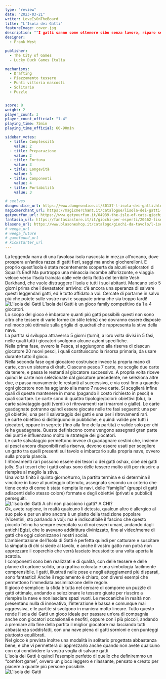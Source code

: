 ```yaml
---
type: "review"
date: "2023-03-21"
writer: LoveIsOnTheBoard
title: "L'Isola dei Gatti"
featureImage: cover.jpg
description: ""I gatti sanno come ottenere cibo senza lavoro, riparo senza reclusione e amore senza fatica.""
designer: 
  - Frank West

publisher: 
  - The City of Games
  - Lucky Duck Games Italia

mechanisms:
  - Drafting
  - Piazzamento tessere
  - Punti vittoria nascosti
  - Solitario
  - Puzzle


score: 8
weight: 2
player_count: 3
player_count_official: "1-4"
playing_time: 75min
playing_time_official: 60-90min

sidebar_votes:
  - title: Complessità
    value: 2
  - title: Preparazione
    value: 2
  - title: Fortuna
    value: 3
  - title: Longevità
    value: 3
  - title: Componenti
    value: 4
  - title: Portabilità
    value: 3

# seelves
dungeondice_url: https://www.dungeondice.it/30137-l-isola-dei-gatti.html
magicmerchant_url: https://magicmerchant.it/catalogue/lisola-dei-gatti-65388/
getyourfun_url: https://www.getyourfun.it/04939-the-isle-of-cats-giochi-gestionali.html
fantasia_url: https://fantasiastore.it/it/giochi-per-esperti/20462-lisola-dei-gatti.html
blasone_url: https://www.blasoneshop.it/catalogo/giochi-da-tavolo/l-isola-dei-gatti-42-3265
# weega_url
# weega_future
# gamefound_url
# kickstarter_url
---
```


<Setting>
  La leggenda narra di una favolosa isola nascosta in mezzo all’oceano, dove
  prospera un’antica razza di gatti fieri, saggi ma anche giocherelloni. E
  proprio quest’isola è stata recentemente scoperta da alcuni esploratori di
  Squall’s End! Ma purtroppo una minaccia incombe all’orizzonte, e viaggia
  veloce verso l’isola trainata dalle vele della flotta del terribile Vesh
  Darkhand, che vuole distruggere l’isola e tutti i suoi abitanti. Mancano solo
  5 giorni prima che i devastatori arrivino: c’è ancora una speranza di salvare
  questi leggendari gatti, ed è tutto affidato a voi. Cercate di portarne in
  salvo più che potete sulle vostre navi e scappate prima che sia troppo
  tardi!&nbsp;
  <br />
</Setting>

<img src="./game1.jpg" alt="L'Isola dei Gatti" />

<Rules>
  L’Isola dei Gatti è un gioco family competitivo da 1 a 4 giocatori.
  <br />
  Lo scopo del gioco è imbarcare quanti più gatti possibili: questi non sono
  altro che tessere di varie forme (in stile tetris) che dovranno essere
  disposte nel modo più ottimale sulla griglia di quadrati che rappresenta la
  stiva della nave.
  <br />
  La partita si sviluppa attraverso 5 giorni (turni), a loro volta divisi in 5
  fasi, nelle quali tutti i giocatori svolgono alcune azioni specifiche.
  <br />
  Nella prima fase, ovvero la Pesca, si aggiungono alla riserva di ciascun
  giocatore 20 nuovi pesci, i quali costituiscono la risorsa primaria, da usare
  durante tutto il gioco. <br />
  Nella seconda fase ogni giocatore costruisce invece la propria mano di carte, con
  un sistema di draft. Ciascuno pesca 7 carte, ne sceglie due carte da tenere, e
  passa le restanti al giocatore successivo. A propria volta riceve quindi le carte
  non selezionate dal giocatore precedente, ne seleziona altre due, e passa nuovamente
  le restanti al successivo, e via così fino a quando ogni giocatore non ha aggiunto
  alla mano 7 nuove carte. Si sceglierà infine quali di queste mantenere in mano
  (pagando il costo richiesto in pesci) e quali scartare. Le carte sono di quattro
  tipologie/colori: obiettivi (blu), la carte salvataggio gatti (verdi) o i ritrovamenti
  rari (marroni o gialle). Le carte guadagnate potranno quindi essere giocate nelle
  tre fasi seguenti: una per gli obiettivi, una per il salvataggio dei gatti e una
  per i ritrovamenti rari. <br />
  Le carte obiettivo si distinguono in pubbliche, e quindi valide per tutti i
  giocatori, oppure in segrete (fino alla fine della partita) e valide solo per
  chi le ha guadagnate. Queste definiscono come vengono assegnati gran parte dei
  punti e influenzano molto le strategie dei giocatori. <br />
  Le carte salvataggio permettono invece di guadagnare cestini che, insieme ai pesci
  ancora disponibili nella riserva, devono essere usati per scegliere un gatto tra
  quelli presenti sul tavolo e imbarcarlo sulla propria nave, ovvero sulla propria
  plancia.
  <br />
  I ritrovamenti rari possono essere dei tesori o dei gatti oshax, cioè dei gatti
  jolly. Sia i tesori che i gatti oshax sono delle tessere molto utili per riuscire
  a riempire al meglio la stiva. <br />
  Una volta finito il quinto giorno/turno, la partita termina e si determina il
  vincitore in base al punteggio ottenuto, assegnato secondo un criterio che
  tiene conto di come è stata riempita le navi, delle “famiglie” (gruppi di
  gatti adiacenti dello stesso colore) formate e degli obiettivi (privati e
  pubblici) perseguiti. &nbsp;
  <br />
</Rules>

<img src="./game2.jpg" alt="L'Isola dei Gatti" />

<Feedback>
  A chi non piacciono i gatti? A CHI? <br />
  Ok, avete ragione, in realtà qualcuno li detesta, qualcun altro è allergico al
  suo pelo e per un altro ancora è un piatto della tradizione popolare (Vicentini,
  sto parlando a voi): ma è indiscutibile il fascino che questo piccolo felino ha
  sempre esercitato su di noi esseri umani, andando dagli antichi Egizi, che lo avevano
  addirittura divinizzato, fino ai video/meme di gatti che oggi colonizzano i nostri
  social. <br />
  L’ambientazione dell’Isola di Gatti è perfetta quindi per catturare e
  suscitare la simpatia di chi si siede al tavolo, e anche il vostro gatto non
  potrà non apprezzare il coperchio che verrà lasciato incustodito una volta
  aperta la scatola.
  <br />
  I componenti sono ben realizzati e di qualità, con delle tessere e delle
  plance di cartone solido, una grafica colorata e una simbologia facilmente
  comprensibile. I gatti, illustrati nelle pose e negli atteggiamenti più
  disparati, sono fantastici! Anche il regolamento è chiaro, con diversi esempi
  che permettono l’immediata assimilazione delle regole.
  <br />
  Il gioco è semplice: la sfida è tutta nel cercare di comporre un puzzle di
  gatti ottimale, andando a selezionare le tessere giuste per riuscire a
  riempire la nave e non lasciare spazi vuoti. Le meccaniche in realtà non
  presentano nulla di innovativo, l’interazione è bassa e comunque mai
  aggressiva, e le partite si svolgono in maniera molto lineare. Tutto questo
  rende l’Isola dei Gatti un gioco ideale per passare un’ora di compagnia anche
  con giocatori occasionali e neofiti, oppure con i più piccoli, andando a
  premiare alla fine della partita il miglior giocatore ma lasciando tutti
  abbastanza soddisfatti, con una nave piena di gatti sornioni e con punteggi
  piuttosto equilibrati. <br />
  Nel gioco è prevista inoltre una modalità in solitario progettata abbastanza bene,
  e che vi permetterà di apprezzarlo anche quando non avete qualcuno con cui condividere
  la vostra voglia di salvare gatti.
  <br />
  L’Isola dei Gatti è quindi l’esempio perfetto di quello che definiremmo un “comfort
  game”, ovvero un gioco leggero e rilassante, pensato e creato per piacere a quante
  più persone possibile.&nbsp;
  <br />
</Feedback>

<img src="./game3.jpg" alt="L'Isola dei Gatti" />
